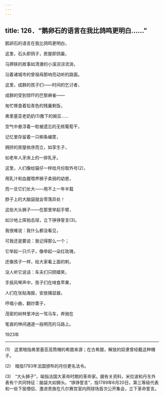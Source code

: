 ```yaml
---
---
---
```

title: 126．“鹅卵石的语言在我比鸽鸣更明白……”
---




鹅卵石的语言在我比鸽鸣更明白，

这里，石头即鸽子，房屋即鸽巢，

马蹄铁的故事如清澈的小溪淙淙流淌，

沿着诸城市的曾祖母那响亮动听的路面。

这里，成群的孩子们——时间的乞讨者，

成群的受到惊吓的巴黎麻雀——

匆忙啄食着铅青色的残羹剩饭，

弗里基亚老奶奶(1)撒下的豌豆……

空气中悬浮着一粒被遗忘的无核葡萄干，

记忆里存留着一只柳条编筐，

拥挤的房屋依序而立，如孪生子，

如老年人牙床上的一排乳牙。

这里，人们像给猫仔一样给月份取外号(2)，

用乳汁和血腥喂养狮子柔弱的幼崽，

而一旦它们长大——用不上一年半载

脖子上的大脑袋就会零落异处！

这些大头狮子——在那里举起手臂，

如沙地上挥拍击球，立下铮铮誓言(3)。

我很难说：我什么都没看见，

可我还是要说：我记得那么一个；

它举起一只爪子，像举起一朵红玫瑰，

还像孩子一样，给大家看上面的刺，

没人听它说话：车夫们只顾嬉笑，

手摇风琴声中，孩子们在啃食苹果，

人们在张贴海报，安放捕鼠器，

哼唱小曲，翻炒栗子，

茂密的树林里冲出一驾马车，奔驰在

笔直的林间通道一般明亮的马路上。

1923年



* * *



(1)　这里暗指弗里基亚高筒帽的希腊来源；在古希腊，解放的奴隶曾经戴这种帽子。

(2)　暗指1793年法国颁布的月份更名法令。

(3)　“大头狮子”，喻指法国大革命时期的革命家。据有关资料，米拉波和丹东外表有个共同特征：脑袋大如狮头。“铮铮誓言”，指1789年6月20日，第三等级代表和一些下层僧侣、激进贵族在凡尔赛宫室内网球场首次公开集会，立下革命誓言。